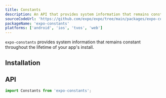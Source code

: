 ```yaml
---
title: Constants
description: An API that provides system information that remains constant throughout the lifetime of your app's installation.
sourceCodeUrl: 'https://github.com/expo/expo/tree/main/packages/expo-constants'
packageName: 'expo-constants'
platforms: ['android', 'ios', 'tvos', 'web']
---
```



`expo-constants` provides system information that remains constant throughout the lifetime of your app's install.

## Installation

<APIInstallSection />

## API

```js
import Constants from 'expo-constants';
```

<APISection packageName="expo-constants" apiName="Constants" />
